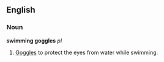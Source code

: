 ==English==
===Noun===
'''swimming goggles''' ''pl''
#[[Goggles]] to protect the eyes from water while swimming.